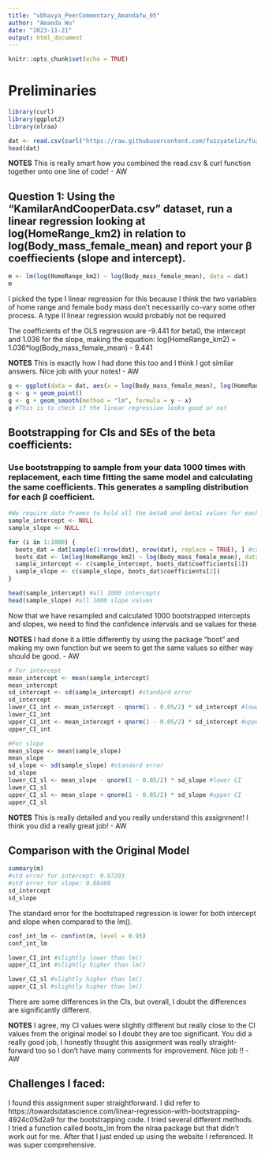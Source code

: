 ```yaml
---
title: "vbhavya_PeerCommentary_Amandafw_05"
author: "Amanda Wu"
date: "2023-11-21"
output: html_document
---
```


```r
knitr::opts_chunk$set(echo = TRUE)
```

# Preliminaries 

```r
library(curl)
library(ggplot2)
library(nlraa)

dat <- read.csv(curl("https://raw.githubusercontent.com/fuzzyatelin/fuzzyatelin.github.io/master/AN588_Fall23/KamilarAndCooperData.csv"), header = TRUE, sep = ",", stringsAsFactors = FALSE) 
head(dat)
```
**NOTES** This is really smart how you combined the read.csv & curl function together onto one line of code! - AW
  
## Question 1: Using the “KamilarAndCooperData.csv” dataset, run a linear regression looking at log(HomeRange_km2) in relation to log(Body_mass_female_mean) and report your β coeffiecients (slope and intercept).

```r

m <- lm(log(HomeRange_km2) ~ log(Body_mass_female_mean), data = dat)
m
```
I picked the type I linear regression for this because I think the two variables of home range and female body mass don't necessarily co-vary some other process. A type II linear regression would probably not be required

The coefficients of the OLS regression are -9.441 for beta0, the intercept and 1.036 for the slope, making the equation: log(HomeRange_km2) = 1.036*log(Body_mass_female_mean) - 9.441

**NOTES** This is exactly how I had done this too and I think I got similar answers. Nice job with your notes! - AW 

```r
g <- ggplot(data = dat, aes(x = log(Body_mass_female_mean), log(HomeRange_km2)))
g <- g + geom_point()
g <- g + geom_smooth(method = "lm", formula = y ~ x)
g #This is to check if the linear regression looks good or not

```

## Bootstrapping for CIs and SEs of the beta coefficients: 

### Use bootstrapping to sample from your data 1000 times with replacement, each time fitting the same model and calculating the same coefficients. This generates a sampling distribution for each β coefficient.

```r
#We require data frames to hold all the beta0 and beta1 values for each of the 1000 lms 
sample_intercept <- NULL
sample_slope <- NULL

for (i in 1:1000) {
  boots_dat = dat[sample(1:nrow(dat), nrow(dat), replace = TRUE), ] #creating resamples with replacement
  boots_dat <- lm(log(HomeRange_km2) ~ log(Body_mass_female_mean), data = boots_dat) #running lm on all the 1000 iterations
  sample_intercept <- c(sample_intercept, boots_dat$coefficients[1])
  sample_slope <- c(sample_slope, boots_dat$coefficients[2])
}

head(sample_intercept) #all 1000 intercepts
head(sample_slope) #all 1000 slope values
```
Now that we have resampled and calculated 1000 bootstrapped intercepts and slopes, we need to find the confidence intervals and se values for these

**NOTES** I had done it a little differently by using the package "boot" and making my own function but we seem to get the same values so either way should be good. - AW

```r
# For intercept
mean_intercept <- mean(sample_intercept)
mean_intercept
sd_intercept <- sd(sample_intercept) #standard error
sd_intercept
lower_CI_int <- mean_intercept - qnorm(1 - 0.05/2) * sd_intercept #lower CI
lower_CI_int
upper_CI_int <- mean_intercept + qnorm(1 - 0.05/2) * sd_intercept #upper CI
upper_CI_int

#For slope
mean_slope <- mean(sample_slope)
mean_slope
sd_slope <- sd(sample_slope) #standard error
sd_slope
lower_CI_sl <- mean_slope - qnorm(1 - 0.05/2) * sd_slope #lower CI
lower_CI_sl
upper_CI_sl <- mean_slope + qnorm(1 - 0.05/2) * sd_slope #upper CI
upper_CI_sl

```

**NOTES** This is really detailed and you really understand this assignment! I think you did a really great job! - AW 

## Comparison with the Original Model 

```r
summary(m) 
#std error for intercept: 0.67293
#std error for slope: 0.08488
sd_intercept
sd_slope
```
The standard error for the bootstraped regression is lower for both intercept and slope when compared to the lm(). 

```r
conf_int_lm <- confint(m, level = 0.95)
conf_int_lm

lower_CI_int #slightly lower than lm()
upper_CI_int #slightly higher than lm()

lower_CI_sl #slightly higher than lm()
upper_CI_sl #slightly higher than lm()
```
There are some differences in the CIs, but overall, I doubt the differences are significantly different. 

**NOTES** I agree, my CI values were slightly different but really close to the CI values from the original model so I doubt they are too significant. You did a really good job, I honestly thought this assignment was really straight-forward too so I don't have many comments for improvement. Nice job !! -AW

## Challenges I faced: 
I found this assignment super straightforward. I did refer to https://towardsdatascience.com/linear-regression-with-bootstrapping-4924c05d2a9 for the bootstrapping code. I tried several different methods. I tried a function called boots_lm from the nlraa package but that didn't work out for me. After that I just ended up using the website I referenced. It was super comprehensive. 





